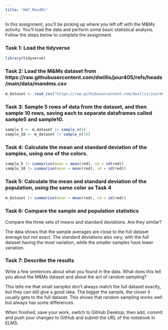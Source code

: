 ```yaml
---
title: "HW7_MandMs"
---
```


In this assignment, you'll be picking up where you left off with the M&Ms activity. You'll load the data and perform some basic statistical analysis. Follow the steps below to complete the assignment.

### Task 1: Load the tidyverse
```r
library(tidyverse)
```


### Task 2: Load the M&Ms dataset from https://raw.githubusercontent.com/dwillis/jour405/refs/heads/main/data/mandms.csv
```r
m_dataset <- read_csv("https://raw.githubusercontent.com/dwillis/jour405/refs/heads/main/data/mandms.csv")
```



### Task 3: Sample 5 rows of data from the dataset, and then sample 10 rows, saving each to separate dataframes called sample5 and sample10.
```r
sample_5 <- m_dataset |> sample_n(5)
sample_10 <- m_dataset |> sample_n(10)
```


### Task 4: Calculate the mean and standard deviation of the samples, using one of the colors.
```r
sample_5 |> summarise(mean = mean(red), sd = sd(red))
sample_10 |> summarise(mean = mean(red), sd = sd(red))
```


### Task 5: Calculate the mean and standard deviation of the population, using the same color as Task 4
```r
m_dataset |> summarise(mean = mean(red), sd = sd(red))
```




### Task 6: Compare the sample and population statistics

Compare the three sets of means and standard deviations. Are they similar?

The data shows that the sample averages are close to the full dataset average but not exact. The standard deviations also vary, with the full dataset having the most variation, while the smaller samples have lower variation.

### Task 7: Describe the results

Write a few sentences about what you found in the data. What does this tell you about the M&Ms dataset and about the act of random sampling?

This tells me that small samples don’t always match the full dataset exactly, but they can still give a good idea. The bigger the sample, the closer it usually gets to the full dataset. This shows that random sampling works well but always has some differences.

When finished, save your work, switch to GitHub Desktop, then add, commit and push your changes to GitHub and submit the URL of the notebook in ELMS.
